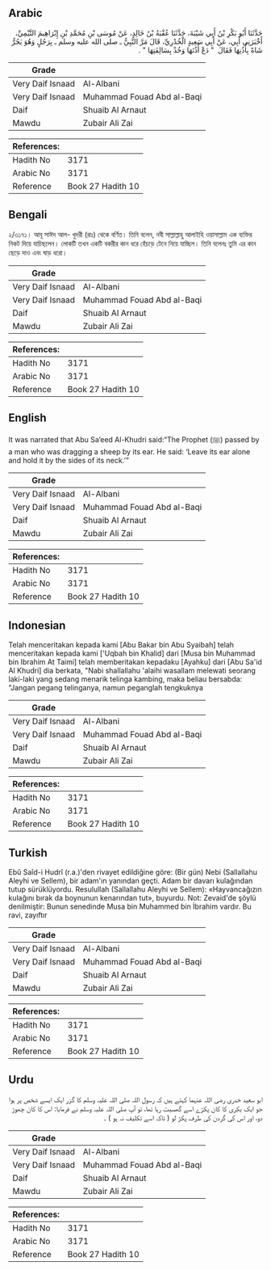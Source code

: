 ## Arabic


<div dir="rtl" lang="ar" style={{fontSize:'larger',backgroundColor:'#f8f9fa',padding:20}}>
حَدَّثَنَا أَبُو بَكْرِ بْنُ أَبِي شَيْبَةَ، حَدَّثَنَا عُقْبَةُ بْنُ خَالِدٍ، عَنْ مُوسَى بْنِ مُحَمَّدِ بْنِ إِبْرَاهِيمَ التَّيْمِيِّ، أَخْبَرَنِي أَبِي، عَنْ أَبِي سَعِيدٍ الْخُدْرِيِّ، قَالَ مَرَّ النَّبِيُّ ـ صلى الله عليه وسلم ـ بِرَجُلٍ وَهُوَ يَجُرُّ شَاةً بِأُذُنِهَا فَقَالَ ‏ "‏ دَعْ أُذُنَهَا وَخُذْ بِسَالِفَتِهَا ‏"‏ ‏.‏
</div>
<div style={{backgroundColor:'#f8f9fa',padding:20, marginBottom: 10}}><table> <thead> <tr> <th>Grade</th> <th></th> </tr> </thead> <tbody> <tr><td>Very Daif Isnaad</td><td>Al-Albani</td></tr><tr><td>Very Daif Isnaad</td><td>Muhammad Fouad Abd al-Baqi</td></tr><tr><td>Daif</td><td>Shuaib Al Arnaut</td></tr><tr><td>Mawdu</td><td>Zubair Ali Zai</td></tr></tbody></table><table> <thead> <tr> <th>References:</th> <th></th> </tr> </thead> <tbody><tr><td>Hadith No</td><td>3171</td></tr><tr><td>Arabic No</td><td>3171</td></tr><tr><td>Reference</td><td>Book 27 Hadith 10</td></tr></tbody></table></div>

## Bengali


<div dir="ltr" lang="bn" style={{fontSize:'larger',backgroundColor:'#f8f9fa',padding:20}}>
২/৩১৭১। আবূ সাঈদ আল- খুদরী (রাঃ) থেকে বর্ণিত। তিনি বলেন, নবী সাল্লাল্লাহু আলাইহি ওয়াসাল্লাম এক ব্যক্তির নিকট দিয়ে যাচিছলেন। লোকটি তখন একটি বকরীর কান ধরে হেঁচড়ে টেনে নিয়ে যাচ্ছিল। তিনি বলেনঃ তুমি এর কান ছেড়ে দাও এবং ঘাড় ধরো।
</div>
<div style={{backgroundColor:'#f8f9fa',padding:20, marginBottom: 10}}><table> <thead> <tr> <th>Grade</th> <th></th> </tr> </thead> <tbody> <tr><td>Very Daif Isnaad</td><td>Al-Albani</td></tr><tr><td>Very Daif Isnaad</td><td>Muhammad Fouad Abd al-Baqi</td></tr><tr><td>Daif</td><td>Shuaib Al Arnaut</td></tr><tr><td>Mawdu</td><td>Zubair Ali Zai</td></tr></tbody></table><table> <thead> <tr> <th>References:</th> <th></th> </tr> </thead> <tbody><tr><td>Hadith No</td><td>3171</td></tr><tr><td>Arabic No</td><td>3171</td></tr><tr><td>Reference</td><td>Book 27 Hadith 10</td></tr></tbody></table></div>

## English


<div dir="ltr" lang="en" style={{fontSize:'larger',backgroundColor:'#f8f9fa',padding:20}}>
It was narrated that Abu Sa’eed Al-Khudri said:“The Prophet (ﷺ) passed by a man who was dragging a sheep by its ear. He said: ‘Leave its ear alone and hold it by the sides of its neck.’”
</div>
<div style={{backgroundColor:'#f8f9fa',padding:20, marginBottom: 10}}><table> <thead> <tr> <th>Grade</th> <th></th> </tr> </thead> <tbody> <tr><td>Very Daif Isnaad</td><td>Al-Albani</td></tr><tr><td>Very Daif Isnaad</td><td>Muhammad Fouad Abd al-Baqi</td></tr><tr><td>Daif</td><td>Shuaib Al Arnaut</td></tr><tr><td>Mawdu</td><td>Zubair Ali Zai</td></tr></tbody></table><table> <thead> <tr> <th>References:</th> <th></th> </tr> </thead> <tbody><tr><td>Hadith No</td><td>3171</td></tr><tr><td>Arabic No</td><td>3171</td></tr><tr><td>Reference</td><td>Book 27 Hadith 10</td></tr></tbody></table></div>

## Indonesian


<div dir="ltr" lang="id" style={{fontSize:'larger',backgroundColor:'#f8f9fa',padding:20}}>
Telah menceritakan kepada kami [Abu Bakar bin Abu Syaibah] telah menceritakan kepada kami ['Uqbah bin Khalid] dari [Musa bin Muhammad bin Ibrahim At Taimi] telah memberitakan kepadaku [Ayahku] dari [Abu Sa'id Al Khudri] dia berkata, "Nabi shallallahu 'alaihi wasallam melewati seorang laki-laki yang sedang menarik telinga kambing, maka beliau bersabda: "Jangan pegang telinganya, namun peganglah tengkuknya
</div>
<div style={{backgroundColor:'#f8f9fa',padding:20, marginBottom: 10}}><table> <thead> <tr> <th>Grade</th> <th></th> </tr> </thead> <tbody> <tr><td>Very Daif Isnaad</td><td>Al-Albani</td></tr><tr><td>Very Daif Isnaad</td><td>Muhammad Fouad Abd al-Baqi</td></tr><tr><td>Daif</td><td>Shuaib Al Arnaut</td></tr><tr><td>Mawdu</td><td>Zubair Ali Zai</td></tr></tbody></table><table> <thead> <tr> <th>References:</th> <th></th> </tr> </thead> <tbody><tr><td>Hadith No</td><td>3171</td></tr><tr><td>Arabic No</td><td>3171</td></tr><tr><td>Reference</td><td>Book 27 Hadith 10</td></tr></tbody></table></div>

## Turkish


<div dir="ltr" lang="tr" style={{fontSize:'larger',backgroundColor:'#f8f9fa',padding:20}}>
Ebû Saîd-i Hudrî (r.a.)'den rivayet edildiğine göre: (Bir gün) Nebi (Sallallahu Aleyhi ve Sellem), bir adam'ın yanından geçti. Adam bir davarı kulağından tutup sürüklüyordu. Resulullah (Sallallahu Aleyhi ve Sellem): «Hayvancağızın kulağını bırak da boynunun kenarından tut», buyurdu. Not: Zevaid'de şöylü denilmiştir: Bunun senedinde Musa bin Muhammed bin İbrahim vardır. Bu ravi, zayıftır
</div>
<div style={{backgroundColor:'#f8f9fa',padding:20, marginBottom: 10}}><table> <thead> <tr> <th>Grade</th> <th></th> </tr> </thead> <tbody> <tr><td>Very Daif Isnaad</td><td>Al-Albani</td></tr><tr><td>Very Daif Isnaad</td><td>Muhammad Fouad Abd al-Baqi</td></tr><tr><td>Daif</td><td>Shuaib Al Arnaut</td></tr><tr><td>Mawdu</td><td>Zubair Ali Zai</td></tr></tbody></table><table> <thead> <tr> <th>References:</th> <th></th> </tr> </thead> <tbody><tr><td>Hadith No</td><td>3171</td></tr><tr><td>Arabic No</td><td>3171</td></tr><tr><td>Reference</td><td>Book 27 Hadith 10</td></tr></tbody></table></div>

## Urdu


<div dir="rtl" lang="ur" style={{fontSize:'larger',backgroundColor:'#f8f9fa',padding:20}}>
ابو سعید خدری رضی اللہ عنہما کہتے ہیں کہ رسول اللہ صلی اللہ علیہ وسلم کا گزر ایک ایسے شخص پر ہوا جو ایک بکری کا کان پکڑے اسے گھسیٹ رہا تھا، تو آپ صلی اللہ علیہ وسلم نے فرمایا: اس کا کان چھوڑ دو، اور اس کی گردن کی طرف پکڑ لو ( تاکہ اسے تکلیف نہ ہو ) ۔
</div>
<div style={{backgroundColor:'#f8f9fa',padding:20, marginBottom: 10}}><table> <thead> <tr> <th>Grade</th> <th></th> </tr> </thead> <tbody> <tr><td>Very Daif Isnaad</td><td>Al-Albani</td></tr><tr><td>Very Daif Isnaad</td><td>Muhammad Fouad Abd al-Baqi</td></tr><tr><td>Daif</td><td>Shuaib Al Arnaut</td></tr><tr><td>Mawdu</td><td>Zubair Ali Zai</td></tr></tbody></table><table> <thead> <tr> <th>References:</th> <th></th> </tr> </thead> <tbody><tr><td>Hadith No</td><td>3171</td></tr><tr><td>Arabic No</td><td>3171</td></tr><tr><td>Reference</td><td>Book 27 Hadith 10</td></tr></tbody></table></div>